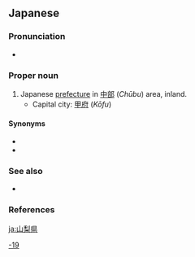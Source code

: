 ==Japanese==
{{ja-kanjitab|やま|なし|けん}}
{{wikipedia|Yamanashi Prefecture}}
{{wikipedia|lang=ja}}

===Pronunciation===
* {{ja-pron|やまなしけん|acc=4|acc_ref=NHK}}

===Proper noun===
{{ja-pos|proper|やまなしけん|kyu=山梨縣}}

# Japanese [[prefecture]] in [[中部]] (''Chūbu'') area, inland.
#* Capital city: [[甲府]] (''Kōfu'')

====Synonyms====
* {{ja-r|甲斐|^かい}}
* {{ja-r|甲州|^こうしゅう}}

===See also===
* {{list:prefectures of Japan/ja}}

===References===
<references/>

[[Category:ja:Prefectures of Japan|-19]]

[[ja:山梨県]]